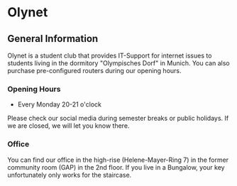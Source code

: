# Olynet

## General Information

Olynet is a student club that provides IT-Support for internet issues 
to students living in the dormitory "Olympisches Dorf" in Munich.
You can also purchase pre-configured routers during our opening hours.

### Opening Hours
* Every Monday 20-21 o'clock

Please check our social media during semester breaks or public holidays. 
If we are closed, we will let you know there.

### Office 
You can find our office in the high-rise (Helene-Mayer-Ring 7) in the former 
community room (GAP) in the 2nd floor. If you live in a Bungalow, your key 
unfortunately only works for the staircase.

